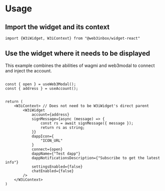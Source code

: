 # Usage

## Import the widget and its context
```tsx
import {W3iWidget, W3iContext} from "@web3inbox/widget-react"
```

## Use the widget where it needs to be displayed

This example combines the abilities of wagmi and web3modal to connect and inject the account.

```tsx

const { open } = useWeb3Modal();
const { address } = useAccount();


return (
	<W3iContext> // Does not need to be W3iWidget's direct parent
		<W3iWidget 
			account={address}
			signMessage={async (message) => {
				const rs = await signMessage({ message });
				return rs as string;
			}}
			dappIcon={
				"ICON_URL"
			}
			connect={open}
			dappName={"Test dapp"}
			dappNotificationsDescription={"Subscribe to get the latest info"}
			settingsEnabled={false}
			chatEnabled={false}
		/>
	</W3iContext>
)

```
